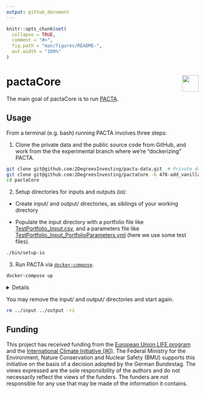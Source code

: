 ```yaml
---
output: github_document
---
```


<!-- README.md is generated from README.Rmd. Please edit that file -->

```r
knitr::opts_chunk$set(
  collapse = TRUE,
  comment = "#>",
  fig.path = "man/figures/README-",
  out.width = "100%"
)
```

# pactaCore <a href='https://github.com/2DegreesInvesting/pactaCore'><img src='https://imgur.com/A5ASZPE.png' align='right' height='43' /></a>

<!-- badges: start -->
<!-- badges: end -->

The main goal of pactaCore is to run
[PACTA](https://2degrees-investing.org/resource/pacta/).

## Usage

From a terminal (e.g. bash) running PACTA involves three steps:

1. Clone the private data and the public source code from GitHub, and work from the
the experimental branch where we're "dockerizing" PACTA.
  
```bash
git clone git@github.com:2DegreesInvesting/pacta-data.git  # Private data!
git clone git@github.com:2DegreesInvesting/pactaCore -b 478-add_vanilla_pacta_dockerfile
cd pactaCore
```

2. Setup  directories for inputs and outputs (io):

* Create input/ and output/ directories, as siblings of your working directory

* Populate the input directory with a portfolio file like
[TestPortfolio_Input.csv](https://github.com/jdhoffa/pactaCore/blob/add_basic_dockerfile/working_dir/20_Raw_Inputs/TestPortfolio_Input.csv),
and a parameters file like
[TestPortfolio_Input_PortfolioParameters.yml](https://github.com/jdhoffa/pactaCore/blob/add_basic_dockerfile/working_dir/20_Raw_Inputs/TestPortfolio_Input.csv)
(here we use some test files).

```bash
./bin/setup-io
```

3. Run PACTA via [`docker-compose`](https://docs.docker.com/compose/install/).

```bash
docker-compose up
```

<details>

You may interact with the PACTA container with:

```bash
docker-compose run app bash
```

These are the files used to create the Docker image and run the container:

```r
cat Dockerfile
```

```r
cat docker-compose.yml
```

```r
cat docker-compose.override.yml
```

</details>

You may remove the input/ and output/ directories and start again.

```bash
rm ../input ../output -ri
```

## Funding

This project has received funding from the [European Union LIFE
program](https://wayback.archive-it.org/12090/20210412123959/https://ec.europa.eu/easme/en/) and the [International Climate
Initiative
(IKI)](https://www.international-climate-initiative.com/en/details/project/measuring-paris-agreement-alignment-and-financial-risk-in-financial-markets-18_I_351-2982).
The Federal Ministry for the Environment, Nature Conservation and Nuclear Safety
(BMU) supports this initiative on the basis of a decision adopted by the German
Bundestag. The views expressed are the sole responsibility of the authors and do
not necessarily reflect the views of the funders. The funders are not
responsible for any use that may be made of the information it contains.
